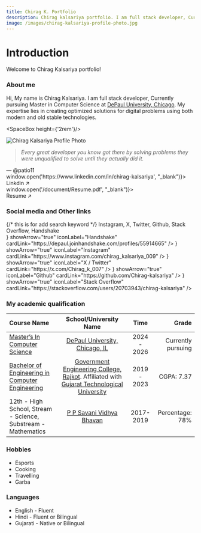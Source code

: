 ```yaml
---
title: Chirag K. Portfolio
description: Chirag kalsariya portfolio. I am full stack developer, Currently pursuing Master in Computer Science at DePaul University, Chicago. My expertise lies in creating optimized solutions for digital problems using both modern and old stable technologies.
image: /images/chirag-kalsariya-profile-photo.jpg
---
```



# Introduction

Welcome to Chirag Kalsariya portfolio!

<LineSpaceBox/>

### About me

Hi, My name is Chirag Kalsariya. 
I am full stack developer, 
Currently pursuing Master in Computer Science at [DePaul University, Chicago](https://www.depaul.edu/Pages/default.aspx).
My expertise lies in creating optimized solutions for digital problems using both modern and old stable technologies.

<SpaceBox height={'2rem'}/>

<div className={styles.bantoBox}>
    <div className={styles.bantoBoxLeft}>
        <Image
            width={300}
            height={500}
            src="/images/chirag-kalsariya-profile-photo.jpg"
            alt="Chirag Kalsariya Profile Photo"
            style={{
                position: 'absolute',
                top: '0',
                left: '0',
                width: '100%',
                height: '100%',
                objectFit: 'cover',
                borderRadius: '12px',
            }}
        />
    </div>
    <div className={styles.bantoBoxRight}>
        <CardBox>
            <div className={styles.quoteBox}>
                <blockquote><em>Every great developer you know got there by solving problems they were unqualified to solve until they actually did it.</em></blockquote>
                <figcaption> &mdash; @patio11</figcaption>
            </div>
        </CardBox>
        <div className={styles.bantoBoxRightInner}>
            <CardBox onClick={() => window.open('https://www.linkedin.com/in/chirag-kalsariya', "_blank")}>
                <div className={styles.profileBox}>
                    <div className={styles.profileIcon}>
                        <Linkdin />
                    </div>
                    <span>Linkdin <span>&#8599;</span></span>
                </div>
            </CardBox>
            <CardBox onClick={() => window.open('/document/Resume.pdf', "_blank")}>
                <div className={styles.profileBox}>
                    <div className={styles.profileIcon}>
                        <Resume />
                    </div>
                    <span>Resume <span>&#8599;</span></span>
                </div>
            </CardBox>
        </div>
    </div>
</div>

<LineSpaceBox/>

### Social media and Other links
<div style={{ display: "none"}}>  {/* this is for add search keyword */}
    Instagram, X, Twitter, Github, Stack Overflow, Handshake
</div>
<div style={{ display: "grid", gridTemplateColumns: "auto auto", gap: "16px", marginTop: "14px" }}>
    <IconCard iconComponent={<Handshake />} showArrow="true" iconLabel="Handshake" cardLink="https://depaul.joinhandshake.com/profiles/55914665" />
    <IconCard iconComponent={<Instagram />} showArrow="true" iconLabel="Instagram" cardLink="https://www.instagram.com/chirag_kalsariya_009" />
    <IconCard iconComponent={<X />} showArrow="true" iconLabel="X / Twitter" cardLink="https://x.com/Chirag_k_007" />
    <IconCard iconComponent={<Github />} showArrow="true" iconLabel="Github" cardLink="https://github.com/Chirag-kalsariya" />
    <IconCard iconComponent={<StackOverflow />} showArrow="true" iconLabel="Stack Overflow" cardLink="https://stackoverflow.com/users/20703943/chirag-kalsariya" />
</div>

<LineSpaceBox/>

### My academic qualification

| Course Name        | School/University Name |   Time | Grade |
| :------------ | :---------: | :----------: | ----------: |
| [Master’s In Computer Science](https://www.cdm.depaul.edu/academics/Pages/MS-in-Computer-Science.aspx) | [DePaul University, Chicago, IL](https://www.depaul.edu/Pages/default.aspx) | 2024 - 2026 | Currently pursuing |
| [Bachelor of Engineering in Computer Engineering](https://gecrajkot.ac.in/computer-engineering/) | [Government Engineering College, Rajkot](https://gecrajkot.ac.in/). Affiliated with [Gujarat Technological University](https://www.gtu.ac.in/) | 2019 - 2023 | CGPA: 7.37 |
| 12th - High School, Stream - Science, Substream - Mathematics | [P P Savani Vidhya Bhavan](https://www.gsebeservice.com/) | 2017-2019 | Percentage: 78% |

<LineSpaceBox/>

### Hobbies

* Esports
* Cooking
* Travelling
* Garba

<LineSpaceBox/>

### Languages

* English - Fluent
* Hindi - Fluent or Bilingual
* Gujarati - Native or Bilingual